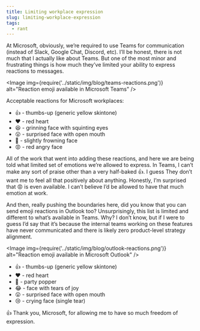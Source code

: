 ```yaml
---
title: Limiting workplace expression
slug: limiting-workplace-expression
tags:
  - rant
---
```



At Microsoft, obviously, we’re required to use Teams for communication (instead of Slack, Google Chat, Discord, etc). I’ll be honest, there is not much that I actually like about Teams. But one of the most minor and frustrating things is how much they’ve limited your ability to express reactions to messages.

<Image img={require('../static/img/blog/teams-reactions.png')} alt="Reaction emoji available in Microsoft Teams" />

Acceptable reactions for Microsoft workplaces:

- 👍 - thumbs-up (generic yellow skintone)
- ❤️ - red heart
- 😆 - grinning face with squinting eyes
- 😮 - surprised face with open mouth
- 🙁 - slightly frowning face
- 😡 - red angry face

All of the work that went into adding these reactions, and here we are being told what limited set of emotions we’re allowed to express. In Teams, I can’t make any sort of praise other than a very half-baked 👍. I guess They don’t want me to feel all that positively about anything. Honestly, I’m surprised that 😡 is even available. I can’t believe I’d be allowed to have that much emotion at work.

And then, really pushing the boundaries here, did you know that you can send emoji reactions in Outlook too? Unsurprisingly, this list is limited and different to what’s available in Teams. Why? I don’t know, but if I were to guess I’d say that it’s because the internal teams working on these features have never communicated and there is likely zero product-level strategy alignment.

<Image img={require('../static/img/blog/outlook-reactions.png')} alt="Reaction emoji available in Microsoft Outlook" />

- 👍 - thumbs-up (generic yellow skintone)
- ❤️ - red heart
- 🎉 - party popper
- 😂 - face with tears of joy
- 😮 - surprised face with open mouth
- 😢 - crying face (single tear)

👍 Thank you, Microsoft, for allowing me to have so much freedom of expression.
